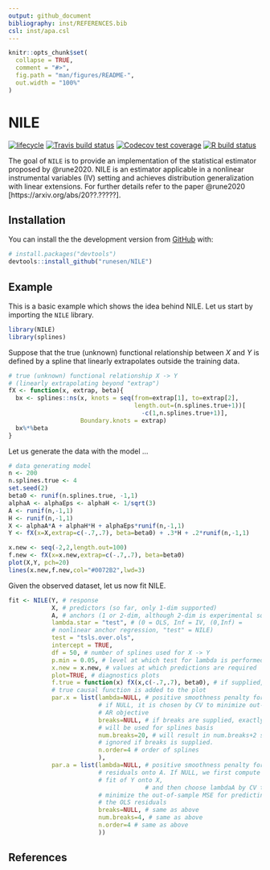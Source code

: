 ```yaml
---
output: github_document
bibliography: inst/REFERENCES.bib
csl: inst/apa.csl
---
```


<!-- README.md is generated from README.Rmd. Please edit that file -->

```r
knitr::opts_chunk$set(
  collapse = TRUE,
  comment = "#>",
  fig.path = "man/figures/README-",
  out.width = "100%"
)
```
# NILE

<!-- badges: start -->
[![lifecycle](https://img.shields.io/badge/lifecycle-maturing-blue.svg)](https://www.tidyverse.org/lifecycle/#maturing)
[![Travis build status](https://travis-ci.org/runesen/NILE.svg?branch=master)](https://travis-ci.org/runesen/NILE)
[![Codecov test coverage](https://codecov.io/gh/runesen/NILE/branch/master/graph/badge.svg)](https://codecov.io/gh/runesen/NILE?branch=master)
[![R build status](https://github.com/runesen/NILE/workflows/R-CMD-check/badge.svg)](https://github.com/runesen/NILE/actions)
<!-- badges: end -->

The goal of `NILE` is to provide an implementation of the statistical estimator proposed by @rune2020.
NILE is an estimator applicable in a nonlinear
instrumental variables (IV) setting and achieves distribution generalization
with linear extensions. For further details refer to the paper @rune2020 [https://arxiv.org/abs/20??.?????].

## Installation

<!-- You can install the released version of NILE from [CRAN](https://CRAN.R-project.org) with: -->

<!-- ``` r -->
<!-- install.packages("NILE") -->
<!-- ``` -->

You can install the the development version from [GitHub](https://github.com/)
with:

``` r
# install.packages("devtools")
devtools::install_github("runesen/NILE")
```
## Example

This is a basic example which shows the idea behind NILE. Let us start by importing the `NILE` library.

```r
library(NILE)
library(splines)

```

Suppose that the true (unknown) functional relationship between $X$ and $Y$ is defined by a spline that linearly extrapolates outside the training data.

```r
# true (unknown) functional relationship X -> Y
# (linearly extrapolating beyond "extrap")
fX <- function(x, extrap, beta){
  bx <- splines::ns(x, knots = seq(from=extrap[1], to=extrap[2],
                                   length.out=(n.splines.true+1))[
                                     -c(1,n.splines.true+1)],
                    Boundary.knots = extrap)
  bx%*%beta
}


```

Let us generate the data with the model ...
```r
# data generating model
n <- 200
n.splines.true <- 4
set.seed(2)
beta0 <- runif(n.splines.true, -1,1)
alphaA <- alphaEps <- alphaH <- 1/sqrt(3)
A <- runif(n,-1,1)
H <- runif(n,-1,1)
X <- alphaA*A + alphaH*H + alphaEps*runif(n,-1,1)
Y <- fX(x=X,extrap=c(-.7,.7), beta=beta0) + .3*H + .2*runif(n,-1,1)

x.new <- seq(-2,2,length.out=100)
f.new <- fX(x=x.new,extrap=c(-.7,.7), beta=beta0)
plot(X,Y, pch=20)
lines(x.new,f.new,col="#0072B2",lwd=3)
```


Given the observed dataset, let us now fit NILE.

```r
fit <- NILE(Y, # response
            X, # predictors (so far, only 1-dim supported)
            A, # anchors (1 or 2-dim, although 2-dim is experimental so far)
            lambda.star = "test", # (0 = OLS, Inf = IV, (0,Inf) =
            # nonlinear anchor regression, "test" = NILE)
            test = "tsls.over.ols",
            intercept = TRUE,
            df = 50, # number of splines used for X -> Y
            p.min = 0.05, # level at which test for lambda is performed
            x.new = x.new, # values at which predictions are required
            plot=TRUE, # diagnostics plots
            f.true = function(x) fX(x,c(-.7,.7), beta0), # if supplied, the
            # true causal function is added to the plot
            par.x = list(lambda=NULL, # positive smoothness penalty for X -> Y,
                         # if NULL, it is chosen by CV to minimize out-of-sample
                         # AR objective
                         breaks=NULL, # if breaks are supplied, exactly these
                         # will be used for splines basis
                         num.breaks=20, # will result in num.breaks+2 splines,
                         # ignored if breaks is supplied.
                         n.order=4 # order of splines
                         ),
            par.a = list(lambda=NULL, # positive smoothness penalty for fit of
                         # residuals onto A. If NULL, we first compute the OLS
                         # fit of Y onto X,
                                      # and then choose lambdaA by CV to
                         # minimize the out-of-sample MSE for predicting
                         # the OLS residuals
                         breaks=NULL, # same as above
                         num.breaks=4, # same as above
                         n.order=4 # same as above
                         ))
```

## References


